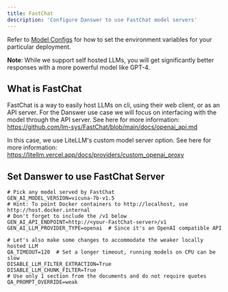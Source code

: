 ```yaml
---
title: FastChat
description: 'Configure Danswer to use FastChat model servers'
---
```


Refer to [Model Configs](https://docs.danswer.dev/gen_ai_configs/overview#model-configs) for how to set the
environment variables for your particular deployment.

**Note**: While we support self hosted LLMs, you will get significantly better responses with a more powerful
model like GPT-4.

## What is FastChat
FastChat is a way to easily host LLMs on cli, using their web client, or as an API server. For the Danswer use
case we will focus on interfacing with the model through the API server. See here for more information:
https://github.com/lm-sys/FastChat/blob/main/docs/openai_api.md

In this case, we use LiteLLM's custom model server option. See here for more information:
https://litellm.vercel.app/docs/providers/custom_openai_proxy

## Set Danswer to use FastChat Server
```
# Pick any model served by FastChat
GEN_AI_MODEL_VERSION=vicuna-7b-v1.5
# Hint: To point Docker containers to http://localhost, use http://host.docker.internal
# Don't forget to include the /v1 below
GEN_AI_API_ENDPOINT=http://<your-FastChat-server>/v1
GEN_AI_LLM_PROVIDER_TYPE=openai  # Since it's an OpenAI compatible API

# Let's also make some changes to accommodate the weaker locally hosted LLM
QA_TIMEOUT=120  # Set a longer timeout, running models on CPU can be slow
DISABLE_LLM_FILTER_EXTRACTION=True
DISABLE_LLM_CHUNK_FILTER=True
# Use only 1 section from the documents and do not require quotes
QA_PROMPT_OVERRIDE=weak
```
